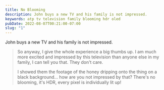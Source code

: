 ```yaml
---
title: No Blooming
description: John buys a new TV and his family is not impressed.
keywords: atp tv television family blooming hdr oled
pubDate: 2022-08-07T00:21:00-07:00
slug: "1"
---
```


John buys a new TV and his family is not impressed.

> So anyway, I give the whole experience a big thumbs up. I am much more excited and impressed by this television than anyone else in my family, I can tell you that. They don't care.
>
> I showed them the footage of the honey dripping onto the thing on a black background... how are you not impressed by that? There's no blooming, it's HDR, every pixel is individually lit up!
